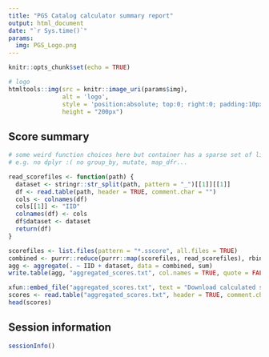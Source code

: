 ```yaml
---
title: "PGS Catalog calculator summary report"
output: html_document
date: "`r Sys.time()`"
params:
  img: PGS_Logo.png
---
```


```r
knitr::opts_chunk$set(echo = TRUE)
```


```r
# logo
htmltools::img(src = knitr::image_uri(params$img),
               alt = 'logo', 
               style = 'position:absolute; top:0; right:0; padding:10px;',
               height = "200px")
```

## Score summary

```r
# some weird function choices here but container has a sparse set of libraries 
# e.g. no dplyr :( no group_by, mutate, map_dfr...

read_scorefiles <- function(path) {
  dataset <- stringr::str_split(path, pattern = "_")[[1]][[1]]
  df <- read.table(path, header = TRUE, comment.char = "")
  cols <- colnames(df) 
  cols[[1]] <- "IID"
  colnames(df) <- cols
  df$dataset <- dataset
  return(df)
}

scorefiles <- list.files(pattern = "*.sscore", all.files = TRUE)
combined <- purrr::reduce(purrr::map(scorefiles, read_scorefiles), rbind)
agg <- aggregate(. ~ IID + dataset, data = combined, sum)
write.table(agg, "aggregated_scores.txt", col.names = TRUE, quote = FALSE, row.names = FALSE)
```

```r
xfun::embed_file("aggregated_scores.txt", text = "Download calculated scores")
scores <- read.table("aggregated_scores.txt", header = TRUE, comment.char = "")
head(scores)
```

## Session information

```r
sessionInfo()
```
